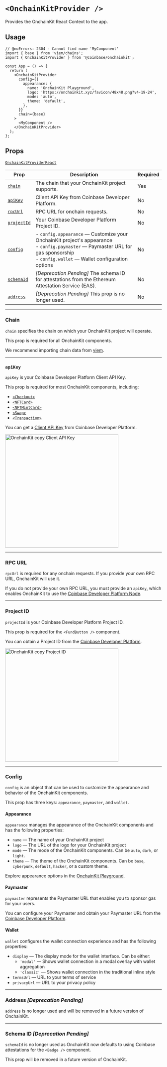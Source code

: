 # `<OnchainKitProvider />`

Provides the OnchainKit React Context to the app.

## Usage

```tsx twoslash
// @noErrors: 2304 - Cannot find name 'MyComponent'
import { base } from 'viem/chains';
import { OnchainKitProvider } from '@coinbase/onchainkit';

const App = () => {
  return (
    <OnchainKitProvider
      config={{
        appearance: {
          name: 'OnchainKit Playground',
          logo: 'https://onchainkit.xyz/favicon/48x48.png?v4-19-24',
          mode: 'auto',
          theme: 'default',
        },
      }}
      chain={base}
    >
      <MyComponent />
    </OnchainKitProvider>
  );
};
```

## Props

[`OnchainKitProviderReact`](/config/types#onchainkitproviderreact)

| Prop                       | Description                                                                                                                             | Required |
| -------------------------- | --------------------------------------------------------------------------------------------------------------------------------------- | -------- |
| [`chain`](#chain)          | The chain that your OnchainKit project supports.                                                                                        | Yes      |
| [`apiKey`](#apikey)        | Client API Key from Coinbase Developer Platform.                                                                                        | No       |
| [`rpcUrl`](#rpc-url)       | RPC URL for onchain requests.                                                                                                           | No       |
| [`projectId`](#project-id) | Your Coinbase Developer Platform Project ID.                                                                                            | No       |
| [`config`](#config)        | - `config.appearance` — Customize your OnchainKit project's appearance <br /> - `config.paymaster` — Paymaster URL for gas sponsorship <br /> - `config.wallet` — Wallet configuration options | No       |
| [`schemaId`](#schema-id)   | _[Deprecation Pending]_ The schema ID for attestations from the Ethereum Attestation Service (EAS).                                     | No       |
| [`address`](#address)      | _[Deprecation Pending]_ This prop is no longer used.                                                                                    | No       |

---

### Chain

`chain` specifies the chain on which your OnchainKit project will operate.

This prop is required for all OnchainKit components.

We recommend importing chain data from [viem](https://viem.sh/docs/chains/introduction).

---

### `apiKey`

`apiKey` is your Coinbase Developer Platform Client API Key.

This prop is required for most OnchainKit components, including:

- [`<Checkout>`](/checkout/checkout)
- [`<NFTCard>`](/mint/nft-card)
- [`<NFTMintCard>`](/mint/nft-mint-card)
- [`<Swap>`](/swap/swap)
- [`<Transaction>`](/transaction/transaction)

You can get a [Client API Key](https://portal.cdp.coinbase.com/projects/project-id/api-keys/client-key)
from Coinbase Developer Platform.

<img
  alt="OnchainKit copy Client API Key"
  src="https://onchainkit.xyz/assets/copy-api-key-guide.png"
  height="364"
/>

---

### RPC URL

`rpcUrl` is required for any onchain requests. If you provide your own RPC URL,
OnchainKit will use it.

If you do not provide your own RPC URL, you must provide an `apiKey`, which
enables OnchainKit to use the
[Coinbase Developer Platform Node](https://portal.cdp.coinbase.com/products/node).

---

### Project ID

`projectId` is your Coinbase Developer Platform Project ID.

This prop is required for the `<FundButton />` component.

You can obtain a Project ID from the [Coinbase Developer Platform](https://portal.cdp.coinbase.com/projects).

<img
  alt="OnchainKit copy Project ID"
  src="https://onchainkit.xyz/assets/copy-project-id.png"
  height="364"
/>

---

### Config

`config` is an object that can be used to customize the appearance and behavior
of the OnchainKit components.

This prop has three keys: `appearance`, `paymaster`, and `wallet`.

#### Appearance

`appearance` manages the appearance of the OnchainKit components and has the following properties:

- `name` — The name of your OnchainKit project
- `logo` — The URL of the logo for your OnchainKit project
- `mode` — The mode of the OnchainKit components. Can be `auto`, `dark`, or `light`.
- `theme` — The theme of the OnchainKit components. Can be `base`, `cyberpunk`, `default`, `hacker`, or a custom theme.

Explore appearance options in the [OnchainKit Playground](https://onchainkit.xyz/playground).

#### Paymaster

`paymaster` represents the Paymaster URL that enables you to sponsor gas for your users.

You can configure your Paymaster and obtain your Paymaster URL from the
[Coinbase Developer Platform](https://portal.cdp.coinbase.com/products/bundler-and-paymaster).

#### Wallet

`wallet` configures the wallet connection experience and has the following properties:

- `display` — The display mode for the wallet interface. Can be either:
  - `'modal'` — Shows wallet connection in a modal overlay with wallet aggregation
  - `'classic'` — Shows wallet connection in the traditional inline style
- `termsUrl` — URL to your terms of service
- `privacyUrl` — URL to your privacy policy

---

### Address _[Deprecation Pending]_

`address` is no longer used and will be removed in a future version of
OnchainKit.

---

### Schema ID _[Deprecation Pending]_

`schemaId` is no longer used as OnchainKit now defaults to using Coinbase
attestations for the `<Badge />` component.

This prop will be removed in a future version of OnchainKit.
